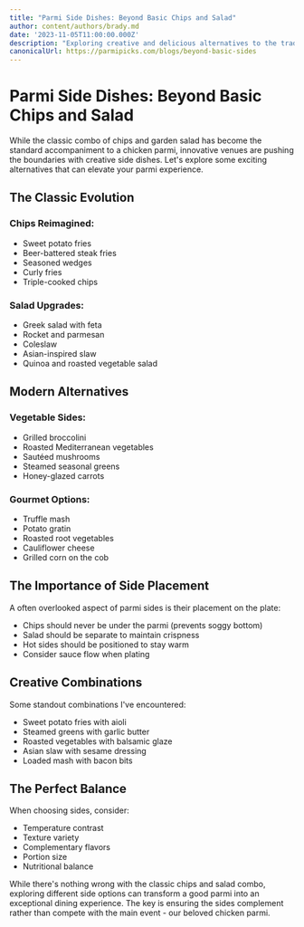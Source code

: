 ```yaml
---
title: "Parmi Side Dishes: Beyond Basic Chips and Salad"
author: content/authors/brady.md
date: '2023-11-05T11:00:00.000Z'
description: "Exploring creative and delicious alternatives to the traditional chicken parmi sides."
canonicalUrl: https://parmipicks.com/blogs/beyond-basic-sides
---
```


# Parmi Side Dishes: Beyond Basic Chips and Salad

While the classic combo of chips and garden salad has become the standard accompaniment to a chicken parmi, innovative venues are pushing the boundaries with creative side dishes. Let's explore some exciting alternatives that can elevate your parmi experience.

## The Classic Evolution

### Chips Reimagined:
- Sweet potato fries
- Beer-battered steak fries
- Seasoned wedges
- Curly fries
- Triple-cooked chips

### Salad Upgrades:
- Greek salad with feta
- Rocket and parmesan
- Coleslaw
- Asian-inspired slaw
- Quinoa and roasted vegetable salad

## Modern Alternatives

### Vegetable Sides:
- Grilled broccolini
- Roasted Mediterranean vegetables
- Sautéed mushrooms
- Steamed seasonal greens
- Honey-glazed carrots

### Gourmet Options:
- Truffle mash
- Potato gratin
- Roasted root vegetables
- Cauliflower cheese
- Grilled corn on the cob

## The Importance of Side Placement

A often overlooked aspect of parmi sides is their placement on the plate:
- Chips should never be under the parmi (prevents soggy bottom)
- Salad should be separate to maintain crispness
- Hot sides should be positioned to stay warm
- Consider sauce flow when plating

## Creative Combinations

Some standout combinations I've encountered:
- Sweet potato fries with aioli
- Steamed greens with garlic butter
- Roasted vegetables with balsamic glaze
- Asian slaw with sesame dressing
- Loaded mash with bacon bits

## The Perfect Balance

When choosing sides, consider:
- Temperature contrast
- Texture variety
- Complementary flavors
- Portion size
- Nutritional balance

While there's nothing wrong with the classic chips and salad combo, exploring different side options can transform a good parmi into an exceptional dining experience. The key is ensuring the sides complement rather than compete with the main event - our beloved chicken parmi. 